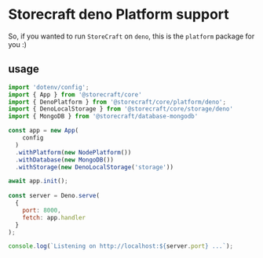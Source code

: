 # **Storecraft** deno Platform support

So, if you wanted to run `StoreCraft` on `deno`, this is the `platform`
package for you :)


## usage

```js
import 'dotenv/config';
import { App } from '@storecraft/core'
import { DenoPlatform } from '@storecraft/core/platform/deno';
import { DenoLocalStorage } from '@storecraft/core/storage/deno'
import { MongoDB } from '@storecraft/database-mongodb'

const app = new App(
    config
  )
  .withPlatform(new NodePlatform())
  .withDatabase(new MongoDB())
  .withStorage(new DenoLocalStorage('storage'))

await app.init();
 
const server = Deno.serve(
  {
    port: 8000,
    fetch: app.handler
  }
);

console.log(`Listening on http://localhost:${server.port} ...`);
```
